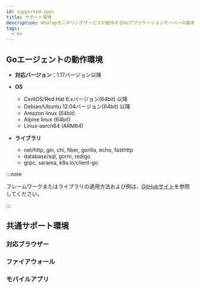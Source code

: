 ```yaml
---
id: supported-spec
title: サポート環境
description: WhaTapモニタリングサービスが動作するGoアプリケーションサーバーの基本仕様について説明します。
tags:
  - Go
---
```


## Goエージェントの動作環境

- **対応バージョン**：1.17バージョン以降

- **OS**

  - CentOS/Red Hat 6.xバージョン(64bit) 以降 
  - Debian/Ubuntu 12.04バージョン(64bit) 以降
  - Amazon linux (64bit)
  - Alpine linux (64bit)
  - Linux-aarch64 (ARM64)

- **ライブラリ**

  - net/http, gin, chi, fiber, gorilla, echo, fasthttp
  - database/sql, gorm, redigo
  - grpc, sarama, k8s.io/client-go

:::note

フレームワークまたはライブラリの適用方法および例は、[GitHubサイト](https://github.com/whatap/go-api-example)を参照してください。

:::

## 共通サポート環境

### 対応ブラウザー


<Supportedbrowser />

### ファイアウォール


<Proxy />

### モバイルアプリ


<Mobileapp />
